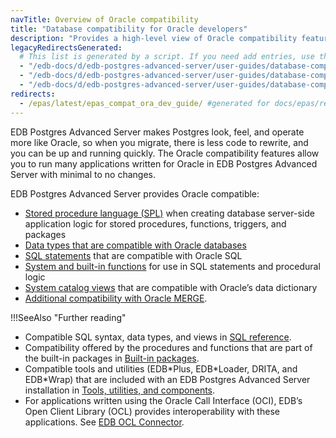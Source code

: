 ```yaml
---
navTitle: Overview of Oracle compatibility
title: "Database compatibility for Oracle developers"
description: "Provides a high-level view of Oracle compatibility features"
legacyRedirectsGenerated:
  # This list is generated by a script. If you need add entries, use the `legacyRedirects` key.
  - "/edb-docs/d/edb-postgres-advanced-server/user-guides/database-compatibility-for-oracle-developers-guide/9.6/toc.html"
  - "/edb-docs/d/edb-postgres-advanced-server/user-guides/database-compatibility-for-oracle-developers-guide/9.6/Database_Compatibility_for_Oracle_Developers_Guide_v9.6.1.001.html"
  - "/edb-docs/d/edb-postgres-advanced-server/user-guides/database-compatibility-for-oracle-developers-guide/9.5/toc.html"
redirects:
  - /epas/latest/epas_compat_ora_dev_guide/ #generated for docs/epas/reorg-role-use-case-mode
---
```


<div id="introduction" class="registered_link"></div>

EDB Postgres Advanced Server makes Postgres look, feel, and operate more like Oracle, so when you migrate, there is less code to rewrite, and you can be up and running quickly. The Oracle compatibility features allow you to run many applications written for Oracle in EDB Postgres Advanced Server with minimal to no changes. 

EDB Postgres Advanced Server provides Oracle compatible:
- [Stored procedure language (SPL)](../../../application_programming/epas_compat_spl/) when creating database server-side application logic for stored procedures, functions, triggers, and packages   
- [Data types that are compatible with Oracle databases](../../../reference/sql_reference/02_data_types/)
- [SQL statements](../../../reference/sql_reference/01_sql_syntax/) that are compatible with Oracle SQL
- [System and built-in functions](../../../reference/sql_reference/03_functions_and_operators/) for use in SQL statements and procedural logic
- [System catalog views](../../../reference/oracle_compatibility_reference/epas_compat_cat_views/)  that are compatible with Oracle’s data dictionary
- [Additional compatibility with Oracle MERGE](../../../reference/oracle_compatibility_reference/epas_compat_sql/65a_merge.mdx). 


!!!SeeAlso "Further reading"
   - Compatible SQL syntax, data types, and views in [SQL reference](../../../reference/oracle_compatibility_reference/epas_compat_sql/).
   - Compatibility offered by the procedures and functions that are part of the built-in packages in [Built-in packages](../../../reference/oracle_compatibility_reference/epas_compat_bip_guide/).
   - Compatible tools and utilities (EDB\*Plus, EDB\*Loader, DRITA, and EDB\*Wrap) that are included with an EDB Postgres Advanced Server installation in [Tools, utilities, and components](../../../tools_utilities_and_components/database_administration_tools/09_tools_and_utilities/).
   - For applications written using the Oracle Call Interface (OCI), EDB’s Open Client Library (OCL) provides interoperability with these applications. See [EDB OCL Connector](/ocl_connector/latest/).

